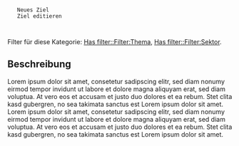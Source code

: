 <PageSchema>
  <semanticforms_Form name="Ziel">
    <CreateTitle>Neues Ziel</CreateTitle>
    <EditTitle>Ziel editieren</EditTitle>
  </semanticforms_Form>
  <Template name="Ziel" format="standard">
    <Field name="Hat Thema">
      <Label>Hat Thema</Label>
      <semanticmediawiki_Property name="">
        <Type>Page</Type>
      </semanticmediawiki_Property>
      <semanticforms_FormInput>
        <InputType>dropdown</InputType>
        <Parameter name="values from category">Themen</Parameter>
        <Parameter name="size">50</Parameter>
        <Parameter name="mandatory"/>
      </semanticforms_FormInput>
    </Field>
    <Field name="Hat Massnahme" list="list">
      <Label>Massnahmen</Label>
      <semanticmediawiki_Property name="">
        <Type>Page</Type>
      </semanticmediawiki_Property>
      <semanticforms_FormInput>
        <InputType>two listboxes</InputType>
        <Parameter name="values from category">Massnahmen</Parameter>
      </semanticforms_FormInput>
    </Field>
    <Field name="Hat Problem" list="list">
      <Label>Probleme</Label>
      <semanticmediawiki_Property name="">
        <Type>Page</Type>
      </semanticmediawiki_Property>
      <semanticforms_FormInput>
        <InputType>two listboxes</InputType>
        <Parameter name="values from category">Probleme</Parameter>
      </semanticforms_FormInput>
    </Field>
    <Field name="Hat Sektor" list="list">
      <Label>Sektoren</Label>
      <semanticmediawiki_Property name="">
        <Type>Page</Type>
      </semanticmediawiki_Property>
      <semanticforms_FormInput>
        <InputType>two listboxes</InputType>
        <Parameter name="values from category">Sektoren</Parameter>
      </semanticforms_FormInput>
    </Field>
  </Template>
</PageSchema>

Filter für diese Kategorie: [[Has filter::Filter:Thema]], [[Has filter::Filter:Sektor]].

== Beschreibung ==
Lorem ipsum dolor sit amet, consetetur sadipscing elitr, sed diam nonumy eirmod tempor invidunt ut labore et dolore magna aliquyam erat, sed diam voluptua. At vero eos et accusam et justo duo dolores et ea rebum. Stet clita kasd gubergren, no sea takimata sanctus est Lorem ipsum dolor sit amet. Lorem ipsum dolor sit amet, consetetur sadipscing elitr, sed diam nonumy eirmod tempor invidunt ut labore et dolore magna aliquyam erat, sed diam voluptua. At vero eos et accusam et justo duo dolores et ea rebum. Stet clita kasd gubergren, no sea takimata sanctus est Lorem ipsum dolor sit amet.